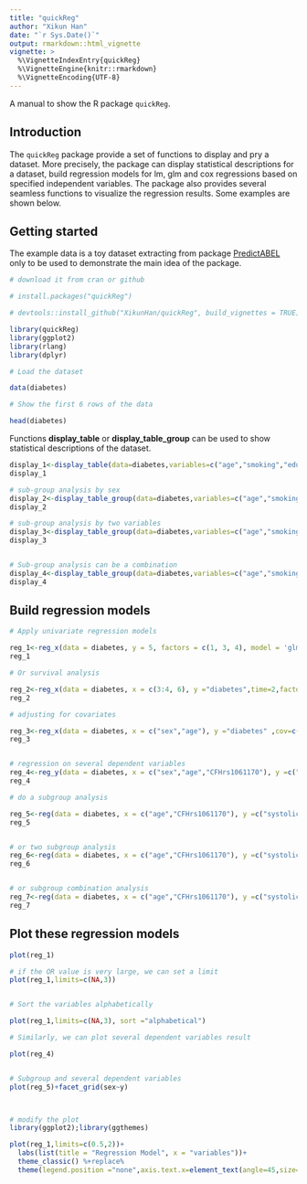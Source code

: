 ```yaml
---
title: "quickReg"
author: "Xikun Han"
date: "`r Sys.Date()`"
output: rmarkdown::html_vignette
vignette: >
  %\VignetteIndexEntry{quickReg}
  %\VignetteEngine{knitr::rmarkdown}
  %\VignetteEncoding{UTF-8}
---
```


A manual to show the R package `quickReg`.


## Introduction
The `quickReg` package provide a set of functions to display and pry a dataset. More precisely, the package can display statistical descriptions for a dataset, build regression models for lm, glm and cox regressions based on specified independent variables. The package also provides several seamless functions to visualize the regression results. Some examples are shown below.


## Getting started
The example data is a toy dataset extracting from package  [PredictABEL](https://link.springer.com/article/10.1007/s10654-011-9567-4) only to be used to demonstrate the main idea of the package.



```r

# download it from cran or github

# install.packages("quickReg")

# devtools::install_github("XikunHan/quickReg", build_vignettes = TRUE)

library(quickReg)
library(ggplot2)
library(rlang)
library(dplyr)

# Load the dataset

data(diabetes)

# Show the first 6 rows of the data

head(diabetes)

```

Functions **display_table** or **display_table_group** can be used to show statistical descriptions of the dataset.

```r

display_1<-display_table(data=diabetes,variables=c("age","smoking","education"),group="CFHrs2230199")
display_1

# sub-group analysis by sex
display_2<-display_table_group(data=diabetes,variables=c("age","smoking"),group="CFHrs2230199",super_group = "sex")
display_2

# sub-group analysis by two variables
display_3<-display_table_group(data=diabetes,variables=c("age","smoking"),group="CFHrs2230199",super_group = c("sex","education"))
display_3


# Sub-group analysis can be a combination
display_4<-display_table_group(data=diabetes,variables=c("age","smoking"),group="CFHrs2230199",super_group = c("sex","education"),group_combine = TRUE)
display_4


```



## Build regression models

```r

# Apply univariate regression models

reg_1<-reg_x(data = diabetes, y = 5, factors = c(1, 3, 4), model = 'glm')
reg_1

# Or survival analysis

reg_2<-reg_x(data = diabetes, x = c(3:4, 6), y ="diabetes",time=2,factors = c(1, 3, 4), model = 'coxph')
reg_2

# adjusting for covariates

reg_3<-reg_x(data = diabetes, x = c("sex","age"), y ="diabetes" ,cov=c("CFBrs641153","CFHrs2230199"), factors ="sex", model = 'glm',cov_show = TRUE)
reg_3


# regression on several dependent variables
reg_4<-reg_y(data = diabetes, x = c("sex","age","CFHrs1061170"), y =c("systolic","diastolic","BMI") ,cov=c("CFBrs641153","CFHrs2230199"), factors ="sex", model = 'lm')
reg_4

# do a subgroup analysis

reg_5<-reg(data = diabetes, x = c("age","CFHrs1061170"), y =c("systolic","diastolic") ,cov=c("CFBrs641153","CFHrs2230199"), model = 'lm',group="sex")
reg_5


# or two subgroup analysis
reg_6<-reg(data = diabetes, x = c("age","CFHrs1061170"), y =c("systolic","diastolic") ,cov=c("CFBrs641153","CFHrs2230199"), model = 'lm',group=c("sex","smoking"))
reg_6


# or subgroup combination analysis
reg_7<-reg(data = diabetes, x = c("age","CFHrs1061170"), y =c("systolic","diastolic") ,cov=c("CFBrs641153","CFHrs2230199"), model = 'lm',group=c("sex","smoking"),group_combine = TRUE)
reg_7


```




## Plot these regression models


```r
plot(reg_1)

# if the OR value is very large, we can set a limit
plot(reg_1,limits=c(NA,3))


# Sort the variables alphabetically

plot(reg_1,limits=c(NA,3), sort ="alphabetical")

# Similarly, we can plot several dependent variables result

plot(reg_4)


# Subgroup and several dependent variables
plot(reg_5)+facet_grid(sex~y)



# modify the plot 
library(ggplot2);library(ggthemes)

plot(reg_1,limits=c(0.5,2))+
  labs(list(title = "Regression Model", x = "variables"))+
  theme_classic() %+replace% 
  theme(legend.position ="none",axis.text.x=element_text(angle=45,size=rel(1.5)))

```


